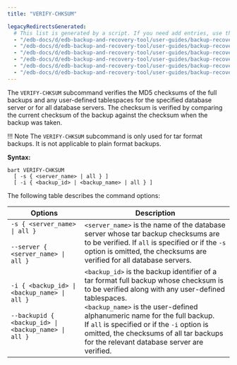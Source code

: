```yaml
---
title: "VERIFY-CHKSUM"

legacyRedirectsGenerated:
  # This list is generated by a script. If you need add entries, use the `legacyRedirects` key.
  - "/edb-docs/d/edb-backup-and-recovery-tool/user-guides/backup-recovery-guide/2.5.1/verify_chksum.html"
  - "/edb-docs/d/edb-backup-and-recovery-tool/user-guides/backup-recovery-guide/2.5.2/verify_chksum.html"
  - "/edb-docs/d/edb-backup-and-recovery-tool/user-guides/backup-recovery-guide/2.5.4/verify_chksum.html"
  - "/edb-docs/d/edb-backup-and-recovery-tool/user-guides/backup-recovery-guide/2.5.3/verify_chksum.html"
  - "/edb-docs/d/edb-backup-and-recovery-tool/user-guides/backup-recovery-guide/2.5.5/verify_chksum.html"
  - "/edb-docs/d/edb-backup-and-recovery-tool/user-guides/backup-recovery-guide/2.5.7/verify_chksum.html"
---
```


<div id="verify_chksum" class="registered_link"></div>

The `VERIFY-CHKSUM` subcommand verifies the MD5 checksums of the full backups and any user-defined tablespaces for the specified database server or for all database servers. The checksum is verified by comparing the current checksum of the backup against the checksum when the backup was taken.

!!! Note
    The `VERIFY-CHKSUM` subcommand is only used for tar format backups. It is not applicable to plain format backups.

**Syntax:**

```text
bart VERIFY-CHKSUM
  [ -s { <server_name> | all } ]
  [ -i { <backup_id> | <backup_name> | all } ]
```

The following table describes the command options:

| Options                                                                                                      | Description                                                                                                                                                                                                                                                                                                                                                               |
| ------------------------------------------------------------------------------------------------------------ | ------------------------------------------------------------------------------------------------------------------------------------------------------------------------------------------------------------------------------------------------------------------------------------------------------------------------------------------------------------------------- |
| `-s { <server_name> \| all }`<br /><br />`--server { <server_name> \| all }`                                 | `<server_name>` is the name of the database server whose tar backup checksums are to be verified. If `all` is specified or if the `-s` option is omitted, the checksums are verified for all database servers.                                                                                                                                                            |
| `-i { <backup_id> \| <backup_name> \| all }`<br /><br />`--backupid { <backup_id> \| <backup_name> \| all }` | `<backup_id>` is the backup identifier of a tar format full backup whose checksum is to be verified along with any user-defined tablespaces.<br />`<backup_name>` is the user-defined alphanumeric name for the full backup.<br />If `all` is specified or if the `-i` option is omitted, the checksums of all tar backups for the relevant database server are verified. |
